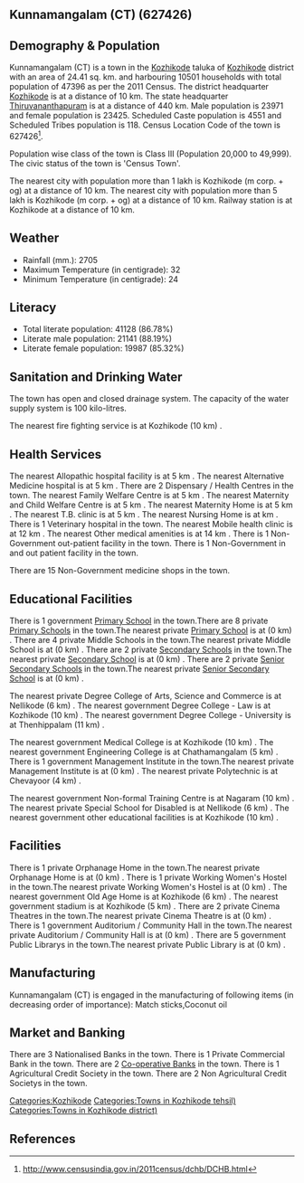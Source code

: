 {{Infobox settlement
| name=Kunnamangalam (CT)
| native_name=
| native_name_lang=
| other_name=
| nickname=
| settlement_type=Town
| image_skyline=
| image_alt=
| image_caption=
| pushpin_map=India Kerala
| pushpin_label_position=right
| pushpin_map_alt=
| pushpin_map_caption=Location in Kerala, India
| latd=
| latm=
| lats=
| latNS=
| longd=
| longm=
| longs=
| longEW=
| coordinates_display=inline,title
| subdivision_type=Country
| subdivision_name={{flag|India}}
| subdivision_type1=[[States and territories of India|State]]
| subdivision_name1=Kerala 
| subdivision_type2=[[List of districts of India|District]]
| subdivision_name2=Kozhikode
| subdivision_type3=Tahsil
| subdivision_name3=Kozhikode
| website=
| established_title=<!-- Established -->
| established_date=
| founder=
| named_for=
| government_type=
| governing_body=
| unit_pref=Metric
| area_footnotes=
| area_rank=
| area_total_km2=24.41
| elevation_footnotes=
| elevation_m=
| population_total=47396
| population_as_of=2011
| population_rank=
| population_density_km2=1941
| population_demonym=
| population_footnotes=
| demographics_type1=Languages=
| demographics1_title1=Official=
| demographics1_info1=[[Malayalam language|Malayalam]]
| timezone1=[[Indian Standard Time|IST]]
| utc_offset1==+5:30
| postal_code_type=[[Postal Index Number|PIN]]
| postal_code=
| area_code_type=Telephone code
| area_code=
| registration_plate=
| blank1_name_sec1=Nearest city
| blank1_info_sec1=[[Kozhikode (m corp. + og)]]
| blank2_name_sec1=[[Human sex ratio|Sex ratio]]
| blank2_info_sec1=977
| blank3_name_sec1=Literacy
| blank3_info_sec1=86.78%
| blank1_name_sec2=[[2011 Census of India|2011 census]] code
| blank1_info_sec2=627426
| footnotes=
}}

== Kunnamangalam (CT) (627426) ==

== Demography & Population ==

Kunnamangalam (CT) is a town in the [[Kozhikode]] taluka of [[Kozhikode]] district with an area of 24.41 sq. km. and harbouring 10501 households with total population of 47396 as per the 2011 Census. The district headquarter [[Kozhikode]] is at a distance of 10 km. The state headquarter [[Thiruvananthapuram]] is at a distance of 440 km. Male population is 23971 and female population is 23425. Scheduled Caste population is 4551 and Scheduled Tribes population is 118. Census Location Code of the town is 627426<ref>http://www.censusindia.gov.in/2011census/dchb/DCHB.html</ref>.

Population wise class of the town is Class III (Population 20,000 to 49,999).
The civic status of the town is 'Census Town'.

The nearest city with population more than 1 lakh is Kozhikode (m corp. + og) at a distance of 10 km. The nearest city with population more than 5 lakh is Kozhikode (m corp. + og) at a distance of 10 km. Railway station is at Kozhikode at a distance of 10 km.


== Weather ==  
* Rainfall (mm.): 2705 
* Maximum Temperature (in centigrade): 32
* Minimum Temperature (in centigrade): 24


== Literacy ==  
* Total literate population: 41128 (86.78%)
* Literate male population: 21141 (88.19%)
* Literate female population: 19987 (85.32%)


== Sanitation and Drinking Water ==  
The town has open and closed drainage system.
The capacity of the water supply system is 100 kilo-litres.

The nearest fire fighting service is at Kozhikode (10 km) .


== Health Services ==
The nearest Allopathic hospital facility is at 5 km .
The nearest Alternative Medicine hospital is at 5 km .
There are 2 Dispensary / Health Centres in the town.
The nearest Family Welfare Centre is at 5 km .
The nearest Maternity and Child Welfare Centre is at 5 km .
The nearest Maternity Home is at 5 km .
The nearest T.B. clinic is at 5 km .
The nearest Nursing Home is at  km .
There is 1 Veterinary hospital in the town.
The nearest Mobile health clinic is at 12 km .
The nearest Other medical amenities is at 14 km .
There is 1 Non-Government out-patient facility in the town.
There is 1 Non-Government in and out patient facility in the town.

There are 15 Non-Government medicine shops in the town.


== Educational Facilities ==
There is 1 government [[Primary School]] in the town.There are 8 private [[Primary School]]s in the town.The nearest private [[Primary School]] is at  (0 km) .
There are 4 private Middle Schools in the town.The nearest private Middle School is at  (0 km) .
There are 2 private [[Secondary School]]s in the town.The nearest private [[Secondary School]] is at  (0 km) .
There are 2 private [[Senior Secondary School]]s in the town.The nearest private [[Senior Secondary School]] is at  (0 km) .
 
 
 
 
 
The nearest private Degree College of Arts, Science and Commerce is at Nellikode (6 km) .
The nearest government Degree College - Law is at Kozhikode (10 km) .
The nearest government Degree College - University is at Thenhippalam (11 km) .
 
The nearest government Medical College is at Kozhikode (10 km) .
The nearest government Engineering College is at Chathamangalam (5 km) .
There is 1 government Management Institute in the town.The nearest private Management Institute is at  (0 km) .
The nearest private Polytechnic is at Chevayoor (4 km) .
 
The nearest government Non-formal Training Centre is at Nagaram (10 km) .
The nearest private Special School for Disabled is at Nellikode (6 km) .
The nearest government other educational facilities is at Kozhikode (10 km) .


== Facilities ==
There is 1 private Orphanage Home in the town.The nearest private Orphanage Home is at  (0 km) .
There is 1 private Working Women's Hostel in the town.The nearest private Working Women's Hostel is at  (0 km) .
The nearest government Old Age Home is at Kozhikode (6 km) .
The nearest government stadium is at Kozhikode (5 km) .
There are 2 private Cinema Theatres in the town.The nearest private Cinema Theatre is at  (0 km) .
There is 1 government Auditorium / Community Hall in the town.The nearest private Auditorium / Community Hall is at  (0 km) .
There are 5 government Public Librarys in the town.The nearest private Public Library is at  (0 km) .


== Manufacturing ==
Kunnamangalam (CT) is engaged in the manufacturing of following items (in decreasing order of importance): Match sticks,Coconut oil


== Market and Banking ==
There are 3 Nationalised Banks in the town.
There is 1 Private Commercial Bank in the town.
There are 2 [[Co-operative Bank]]s in the town.
There is 1 Agricultural Credit Society in the town.
There are 2 Non Agricultural Credit Societys in the town.


[[Categories:Kozhikode]]
[[Categories:Towns in Kozhikode tehsil)]]
[[Categories:Towns in Kozhikode district)]]


== References ==
{{Reflist}}


